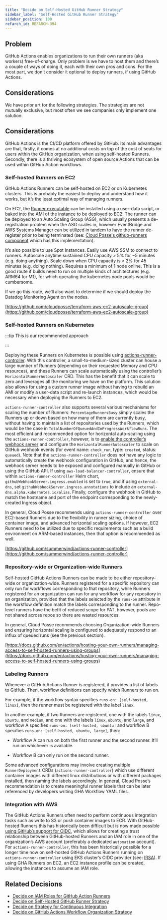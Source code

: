 ```yaml
---
title: "Decide on Self-Hosted GitHub Runner Strategy"
sidebar_label: "Self-Hosted GitHub Runner Strategy"
sidebar_position: 100
refarch_id: REFARCH-394
---
```


## Problem

GitHub Actions enables organizations to run their own runners (aka workers) free-of-charge. Only problem is we have to host them and there’s a couple of ways of doing it, each with their own pros and cons. For the most part, we don’t consider it optional to deploy runners, if using GitHub Actions.

## Considerations

We have prior art for the following strategies. The strategies are not mutually exclusive, but most often we see companies only implement one solution.

## Considerations

GitHub Actions is the CI/CD platform offered by GitHub. Its main advantages are that, firstly, it comes at no additional costs on top of the cost of seats for users within the GitHub organization, when using self-hosted Runners. Secondly, there is a thriving ecosystem of open source Actions that can be used within GitHub Action workflows.

### Self-hosted Runners on EC2

GitHub Actions Runners can be self-hosted on EC2 or on Kubernetes clusters. This is probably the easiest to deploy and understand how it works, but it’s the least optimal way of managing runners.

On EC2, the [Runner executable](https://github.com/actions/runner) can be installed using a user-data script, or baked into the AMI of the instance to be deployed to EC2. The runner can be deployed to an Auto Scaling Group (ASG), which usually presents a de-registration problem when the ASG scales in, however EventBridge and AWS Systems Manager can be utilized in tandem to have the runner de-register prior to being terminated (see: [Cloud Posse's github-runners component](https://github.com/cloudposse/terraform-aws-components/tree/95ade5b36b61d2432179399bd0e9fa8639eeb899/modules/github-runners) which has this implementation).

It’s also possible to use Spot Instances. Easily use AWS SSM to connect to runners. Autoscale anytime sustained CPU capacity > 5% for ~5 minutes (e.g. doing anything). Scale down when CPU capacity is < 2% for 45 minutes (e.g. doing nothing). Requires a minimum of 1 node online. This is a good route if builds need to run on multiple kinds of architectures (e.g. ARM64 for M1), for which operating the kubernetes node pools would be cumbersome.

If we go this route, we’ll also want to determine if we should deploy the Datadog Monitoring Agent on the nodes.

[https://github.com/cloudposse/terraform-aws-ec2-autoscale-group](https://github.com/cloudposse/terraform-aws-ec2-autoscale-group)

### Self-hosted Runners on Kubernetes

:::tip
This is our recommended approach

:::

Deploying these Runners on Kubernetes is possible using [actions-runner-controller](https://github.com/actions-runner-controller/actions-runner-controller). With this controller, a small-to-medium-sized cluster can house a large number of Runners (depending on their requested Memory and CPU resources), and these Runners can scale automatically using the controller’s `HorizontalRunnerAutoscaler` CRD.  This has the benefit that it can scale to zero and leverages all the monitoring we have on the platform. This solution also allows for using a custom runner image without having to rebuild an AMI or modify a user-data script and re-launch instances, which would be necessary when deploying the Runners to EC2.

`actions-runner-controller` also supports several various mechanisms for scaling the number of Runners: `PercentageRunnersBusy` simply scales the Runners up or down based on how many of them are currently busy, without having to maintain a list of repositories used by the Runners, which would be the case in `TotalNumberOfQueuedAndInProgressWorkflowRuns`. The most efficient and recommended option for horizontal auto-scaling using the `actions-runner-controller`, however, is to [enable the controller’s webhook server](https://github.com/actions-runner-controller/actions-runner-controller#webhook-driven-scaling) and configure the `HorizontalRunnerAutoscaler` to scale on GitHub webhook events (for event name: `check_run`, type: `created`, status: `queued`). Note that the `actions-runner-controller` does not have any logic to automatically create the webhook configuration in GitHub, and hence, the webhook server needs to be exposed and configured manually in GitHub or using the GitHub API. If using `aws-load-balancer-controller`, ensure that within `actions-runner-controller` Helm chart, `githubWebhookServer.ingress.enabled` is set to `true`, and if using `external-dns`, set `githubWebhookServer.ingress.annotations` to include an `external-dns.alpha.kubernetes.io/alias`. Finally, configure the webhook in GitHub to match the hostname and port of the endpoint corresponding to the newly-created Ingress object.

In general, Cloud Posse recommends using `actions-runner-controller` over EC2-based Runners due to the flexibility in runner sizing, choice of container image, and advanced horizontal scaling options. If however, EC2 Runners need to be utilized due to specific requirements such as a build environment on ARM-based instances, then that option is recommended as well.

[https://github.com/summerwind/actions-runner-controller](https://github.com/summerwind/actions-runner-controller)

### Repository-wide or Organization-wide Runners

Self-hosted GitHub Actions Runners can be made to be either repository-wide or organization-wide. Runners registered for a specific repository can only run for workflows corresponding to that repository, while Runners registered for an organization can run for any workflow for any repository in an organization, provided that the labels selected by the `runs-on` attribute in the workflow definition match the labels corresponding to the runner. Repo-level runners have the befit of reduced scope for PAT, however, pools are not shared across repos so there are wasted resources.

In general, Cloud Posse recommends choosing Organization-wide Runners and ensuring horizontal scaling is configured to adequately respond to an influx of queued runs (see the previous section).

[https://docs.github.com/en/actions/hosting-your-own-runners/managing-access-to-self-hosted-runners-using-groups](https://docs.github.com/en/actions/hosting-your-own-runners/managing-access-to-self-hosted-runners-using-groups)

### Labeling Runners

Whenever a GitHub Actions Runner is registered, it provides a list of labels to GitHub. Then, workflow definitions can specify which Runners to run on.

For example, if the workflow syntax specifies `runs-on: [self-hosted, linux]`, then the runner must be registered with the label `linux`.

In another example, if two Runners are registered, one with the labels `linux`, `ubuntu`, and `medium`, and one with the labels `linux`, `ubuntu`, and `large`, and workflow A specifies `runs-on: [self-hosted, ubuntu]` and workflow B specifies `runs-on: [self-hosted, ubuntu, large]`, then:

- Workflow A can run on both the first runner and the second runner. It’ll run on whichever is available.

- Workflow B can only run on the second runner.

Some advanced configurations may involve creating multiple `RunnerDeployment` CRDs (`actions-runner-controller`) which use different container images with different linux distributions or with different packages installed, then naming the labels accordingly. In general, Cloud Posse’s recommendation is to create meaningful runner labels that can be later referenced by developers writing GHA Workflow YAML files.

### Integration with AWS

The GitHub Actions Runners often need to perform continuous integration tasks such as write to S3 or push container images to ECR. With GitHub-hosted Runners this has historically been difficult but is now made possible [using GitHub’s support for OIDC](https://docs.github.com/en/actions/deployment/security-hardening-your-deployments/about-security-hardening-with-openid-connect), which allows for creating a trust relationship between GitHub-hosted Runners and an IAM role in one of the organization’s AWS account (preferably a dedicated `automation` account). For `actions-runner-controller`, this has been historically possible for a longer time now on self-hosted GitHub Actions Runners running on `actions-runner-controller` using EKS cluster’s OIDC provider (see: [IRSA](https://docs.aws.amazon.com/emr/latest/EMR-on-EKS-DevelopmentGuide/setting-up-enable-IAM.html)). If using GHA Runners on EC2, an EC2 instance profile can be created, allowing the instances to assume an IAM role.

## Related Decisions

- [Decide on IAM Roles for GitHub Action Runners](/resources/legacy/design-decisions/decide-on-iam-roles-for-github-action-runners)
- [Decide on Self-Hosted GitHub Runner Strategy](/layers/software-delivery/design-decisions/decide-on-self-hosted-github-runner-strategy)
- [Decide on Strategy for Continuous Integration](/layers/software-delivery/design-decisions/decide-on-strategy-for-continuous-integration)
- [Decide on GitHub Actions Workflow Organization Strategy](/layers/software-delivery/design-decisions/decide-on-github-actions-workflow-organization-strategy)


